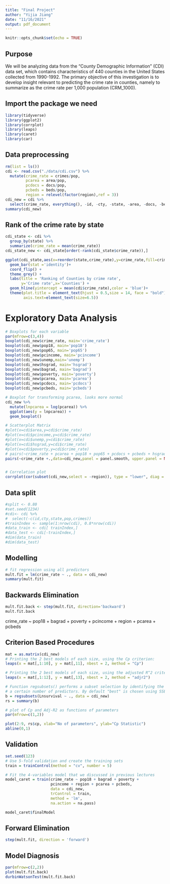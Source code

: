 ```yaml
---
title: "Final Project"
author: "Yijia Jiang"
date: "11/16/2021"
output: pdf_document
---
```


```r
knitr::opts_chunk$set(echo = TRUE)
```

## Purpose
We will be analyzing data from the "County Demographic Information" (CDI) data set, which contains characteristics of 440 counties in the United States collected from 1990-1992. The primary objective of this investigation is to develop insight relevant to predicting the crime rate in counties, namely to summarize as the crime rate per 1,000 population (CRM_1000). 


## Import the package we need
```r
library(tidyverse)
library(ggplot2)
library(corrplot)
library(leaps)
library(caret)
library(car)
```

## Data preprocessing
```r
rm(list = ls())
cdi <- read.csv("./data/cdi.csv") %>%
  mutate(crime_rate = crimes/pop, 
         pcarea = area/pop,
         pcdocs = docs/pop,
         pcbeds = beds/pop,
         region = relevel(factor(region),ref = 3))
cdi_new = cdi %>%
  select(crime_rate, everything(), -id, -cty, -state, -area, -docs, -beds, -crimes, -pop, -totalinc)
summary(cdi_new)
```



## Rank of the crime rate by state
```r
cdi_state <- cdi %>%
  group_by(state) %>%
  summarize(crime_rate = mean(crime_rate))
cdi_state_new <- cdi_state[order(-rank(cdi_state$crime_rate)),]

ggplot(cdi_state,aes(x=reorder(state,crime_rate),y=crime_rate,fill=crime_rate)) + 
  geom_bar(stat ='identity')+
  coord_flip() + 
  theme_grey() + 
  labs(title = 'Ranking of Counties by crime rate',
       y='Crime rate',x='Counties') +
  geom_hline(yintercept = mean(cdi$crime_rate),color = 'blue')+
  theme(plot.title = element_text(hjust = 0.5,size = 14, face = "bold"),
        axis.text=element_text(size=6.5))
```


# Exploratory Data Analysis
```r
# Boxplots for each variable
par(mfrow=c(3,4))
boxplot(cdi_new$crime_rate, main='crime_rate')
boxplot(cdi_new$pop18, main='pop18')
boxplot(cdi_new$pop65, main='pop65')
boxplot(cdi_new$pcincome, main='pcincome')
boxplot(cdi_new$unemp,main='unemp')
boxplot(cdi_new$hsgrad, main='hsgrad')
boxplot(cdi_new$bagrad, main='bagrad')
boxplot(cdi_new$poverty, main='poverty')
boxplot(cdi_new$pcarea, main='pcarea')
boxplot(cdi_new$pcdocs, main='pcdocs')
boxplot(cdi_new$pcbeds, main='pcbeds')

# Boxplot for transforming pcarea, looks more normal
cdi_new %>%
  mutate(lnpcarea = log(pcarea)) %>%
  ggplot(aes(y = lnpcarea)) + 
  geom_boxplot()

# Scatterplot Matrix
#plot(x=cdi$area,y=cdi$crime_rate)
#plot(x=cdi$pcincome,y=cdi$crime_rate)
#plot(x=cdi$unemp,y=cdi$crime_rate)
#plot(x=cdi$hsgrad,y=cdi$crime_rate)
#plot(x=cdi$poverty,y=cdi$crime_rate)
# pairs(~crime_rate + pcarea + pop18 + pop65 + pcdocs + pcbeds + hsgrad + bagrad + poverty + unemp + pcincome +      factor(region), data = cdi_new, panel = panel.smooth, upper.panel = NULL, main = "Scatterplot Matrix")
pairs(~crime_rate +.,data=cdi_new,panel = panel.smooth, upper.panel = NULL, main = "Scatterplot Matrix")


# Correlation plot
corrplot(cor(subset(cdi_new,select = -region)), type = "lower", diag = FALSE)
```




## Data split
```r
#split <- 0.80
#set.seed(1234)
#cdi<- cdi %>%
#  select(-c(id,cty,state,pop,crimes))
#trainIndex <- sample(1:nrow(cdi), 0.8*nrow(cdi))
#data_train <- cdi[ trainIndex,]
#data_test <- cdi[-trainIndex,]
#dim(data_train)
#dim(data_test) 
```

## Modelling
```r
# fit regression using all predictors
mult.fit = lm(crime_rate ~ ., data = cdi_new)
summary(mult.fit)
```


## Backwards Elimination
```r
mult.fit.back <- step(mult.fit, direction='backward')
mult.fit.back
```
crime_rate ~ pop18 + bagrad + poverty + pcincome + region + pcarea + pcbeds





## Criterion Based Procedures
```r
mat = as.matrix(cdi_new)
# Printing the 2 best models of each size, using the Cp criterion:
leaps(x = mat[,1:10], y = mat[,11], nbest = 2, method = "Cp")

# Printing the 2 best models of each size, using the adjusted R^2 criterion:
leaps(x = mat[,1:12], y = mat[,13], nbest = 2, method = "adjr2")

# Function regsubsets() performs a subset selection by identifying the "best" model that contains
# a certain number of predictors. By default "best" is chosen using SSE/RSS (smaller is better)
b = regsubsets(Lnsurvival ~ ., data = cdi_new)
rs = summary(b)

# plot of Cp and Adj-R2 as functions of parameters
par(mfrow=c(1,2))

plot(2:9, rs$cp, xlab="No of parameters", ylab="Cp Statistic")
abline(0,1)
```


## Validation
```r
set.seed(123)
# Use 5-fold validation and create the training sets
train = trainControl(method = "cv", number = 5)

# Fit the 4-variables model that we discussed in previous lectures
model_caret = train(crime_rate ~ pop18 + bagrad + poverty + 
                    pcincome + region + pcarea + pcbeds,
                    data = cdi_new,
                    trControl = train,
                    method = 'lm',
                    na.action = na.pass)

model_caret$finalModel
```

## Forward Elimination
```r
step(mult.fit, direction = 'forward')
```


## Model Diagnosis
```r
par(mfrow=c(2,2))
plot(mult.fit.back)
durbinWatsonTest(mult.fit.back)
```




